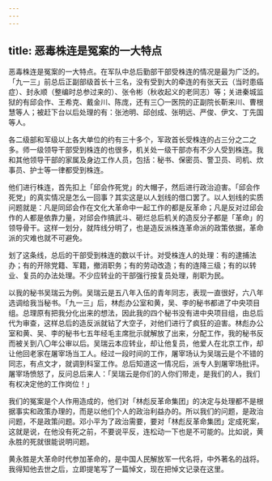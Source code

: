 ```yaml
---
---
---
```

title: 恶毒株连是冤案的一大特点
---




恶毒株连是冤案的一大特点。在军队中总后勤部干部受株连的情况是最为广泛的。「九一三」前总后正副部级首长十三名，没有受到大的牵连的有张天云（当时患癌症）、封永顺（整编时总参过来的）、张令彬（秋收起义的老同志）等；关进秦城监狱的有邱会作、王希克、戴金川、陈庞，还有三〇一医院的正副院长靳来川、曹根慧等人；被赶下台以后处理的有：张池明、邱创成、张明远、严俊、伊文、丁先国等人。

各二级部和军级以上各大单位的约有三十多个，军政首长受株连的占三分之二之多。师一级领导干部受到株连的也很多，机关处一级干部亦有不少人受到株连。我和其他领导干部的家属及身边工作人员，包括：秘书、保密员、警卫员、司机、炊事员、护士等一律都受到株连。

他们进行株连，首先扣上「邱会作死党」的大帽子，然后进行政治迫害。「邱会作死党」的真实情况是怎么一回事？其实这是以人划线的借口罢了。以人划线的实质问题就是：凡是同邱会作在文化大革命中一起工作的都是反革命；凡是反对过邱会作的人都是依靠力量，对邱会作搞武斗、砸烂总后机关的造反分子都是「革命」的领导骨干。这样一划分，就阵线分明了，也是造反派株连革命派的政策依据，革命派的灾难也就不可避免。

划了这条线，总后的干部受到株连的数以千计。对受株连人的处理：有的逮捕法办；有的开除党籍、军籍，撤消职务；有的劳动改造；有的连降三级；有的以转业、复员的办法处理。不少应转业的干部强行按复员处理，削职为民。

以我的秘书吴瑞云为例。吴瑞云是五八年入伍的青年同志，表现一直很好，六八年选调给我当秘书。「九一三」后，林彪办公室和黄，吴、李的秘书都进了中央项目组。总理原有把我分化出来的想法，因此我的四个秘书没有进中央项目组，由总后代为审查，这样总后的造反派就钻了大空子，对他们进行了疯狂的迫害。林彪办公室和黄、吴、李的秘书七五年经毛主席批示就解放了出来，分配工作，我的秘书反而被关到八〇年公审以后。吴瑞云本应转业，却让他复员，他爱人在北京工作，却让他回老家在屠宰场当工人。经过一段时间的工作，屠宰场认为吴瑞云是个不错的同志，有点文才，就调到科室工作。总后知道这一情况后，派专人到屠宰场批评。屠宰场愤怒了，反问总后来人：「吴瑞云是你们的人你们带走，是我们的人，我们有权决定他的工作岗位！」

我们的冤案是个人作用造成的，他们对「林彪反革命集团」的决定与处理都不是根据事实和政策办理的，而是以他们个人的政治利益办的。所以我们的问题，是政治问题，不是政策问题。邓小平为了政治需要，要对「林彪反革命集团」定成死案，这就是说，在他没有死之前，不要说平反，连松动一下也是不可能的。比如说，黄永胜的死就很能说明问题。

黄永胜是大革命时代参加革命的，是中国人民解放军一代名将，中外著名的战将。我得知他去世之后，立即提笔写了一篇悼文，现在把悼文记录在这里。